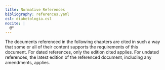 ```yaml
---
title: Normative References
bibliography: references.yaml
csl: diabetologia.csl
nocite: |
  @*
---
```


The documents referenced in the following chapters are cited in such a way that some or all of their content supports
the requirements of this document. For dated references, only the edition cited applies. For undated references, the
latest edition of the referenced document, including any amendments, applies.

::: {#refs}
:::
